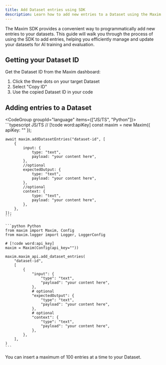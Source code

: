 ```yaml
---
title: Add Dataset entries using SDK
description: Learn how to add new entries to a Dataset using the Maxim SDK
---
```



The Maxim SDK provides a convenient way to programmatically add new entries to your datasets. This guide will walk you through the process of using the SDK to add entries, helping you efficiently manage and update your datasets for AI training and evaluation.

## Getting your Dataset ID

Get the Dataset ID from the Maxim dashboard:

1. Click the three dots on your target Dataset
2. Select "Copy ID"
3. Use the copied Dataset ID in your code

## Adding entries to a Dataset

<CodeGroup groupId="language" items={["JS/TS", "Python"]}>
    ```typescript JS/TS
    // [!code word:apiKey]
    const maxim = new Maxim({ apiKey: "" });

    await maxim.addDatasetEntries("dataset-id", [
        {
            input: {
                type: "text",
                payload: "your content here",
            },
            //optional
            expectedOutput: {
                type: "text",
                payload: "your content here",
            },
            //optional
            context: {
                type: "text",
                payload: "your content here",
            },
        },
    ]);
    ```

    ```python Python
    from maxim import Maxim, Config
    from maxim.logger import Logger, LoggerConfig

    # [!code word:api_key]
    maxim = Maxim(Config(api_key=""))

    maxim.maxim_api.add_dataset_entries(
        "dataset-id",
        [
            {
                "input": {
                    "type": "text",
                    "payload": "your content here",
                },
                # optional
                "expectedOutput": {
                    "type": "text",
                    "payload": "your content here",
                },
                # optional
                "context": {
                    "type": "text",
                    "payload": "your content here",
                },
            },
        ],
    )
    ```
</CodeGroup>

<Note>You can insert a maximum of 100 entries at a time to your Dataset.</Note>